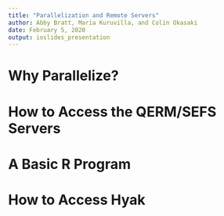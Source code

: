 ```yaml
---
title: "Parallelization and Remote Servers"
author: Abby Bratt, Maria Kuruvilla, and Colin Okasaki
date: February 5, 2020
output: ioslides_presentation
---
```


# Why Parallelize?

# How to Access the QERM/SEFS Servers

# A Basic R Program

# How to Access Hyak